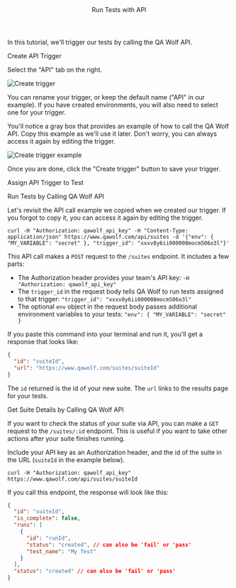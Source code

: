 

<Layout>

<Header>Run Tests with API</Header>

In this tutorial, we'll trigger our tests by calling the QA Wolf API.

<SubHeader>Create API Trigger</SubHeader>

<CreateTrigger description="when we call the QA Wolf API" />

Select the "API" tab on the right.

<Image
  alt="Create trigger"
  height={571}
  src="/docs/run-tests-with-api/create-trigger.png"
  width={485}
/>

You can rename your trigger, or keep the default name ("API" in our example). If you have created <Link href="use-environment-variables">environments</Link>, you will also need to select one for your trigger.

You'll notice a gray box that provides an example of how to call the QA Wolf API. Copy this example as we'll use it later. Don't worry, you can always access it again by editing the trigger.

<Image
  alt="Create trigger example"
  height={142}
  src="/docs/run-tests-with-api/create-trigger-example.png"
  width={442}
/>

Once you are done, click the "Create trigger" button to save your trigger.

<SubHeader>Assign API Trigger to Test</SubHeader>

<AssignTrigger doc="run-tests-with-api" />

<SubHeader>Run Tests by Calling QA Wolf API</SubHeader>

Let's revisit the API call example we copied when we created our trigger. If you forgot to copy it, you can access it again by editing the trigger.

`curl -H "Authorization: qawolf_api_key" -H "Content-Type: application/json" https://www.qawolf.com/api/suites -d '{"env": { "MY_VARIABLE": "secret" }, "trigger_id": "xxxv8y6ii000008mocm506o3l"}'`

This API call makes a `POST` request to the `/suites` endpoint. It includes a few parts:

- The <ExternalLink href="https://developer.mozilla.org/en-US/docs/Web/HTTP/Headers/Authorization">Authorization header</ExternalLink> provides your team's API key: `-H "Authorization: qawolf_api_key"`
- The `trigger_id` in the request body tells QA Wolf to run tests assigned to that trigger: `"trigger_id": "xxxv8y6ii000008mocm506o3l"`
- The optional `env` object in the request body passes additional environment variables to your tests: `"env": { "MY_VARIABLE": "secret" }`

If you paste this command into your terminal and run it, you'll get a response that looks like:

```json
{
  "id": "suiteId",
  "url": "https://www.qawolf.com/suites/suiteId"
}
```

The `id` returned is the id of your new suite. The `url` links to the results page for your tests.

<SubHeader>Get Suite Details by Calling QA Wolf API</SubHeader>

If you want to check the status of your suite via API, you can make a `GET` request to the `/suites/:id` endpoint. This is useful if you want to take other actions after your suite finishes running.

Include your API key as an <ExternalLink href="https://developer.mozilla.org/en-US/docs/Web/HTTP/Headers/Authorization">Authorization header</ExternalLink>, and the id of the suite in the URL (`suiteId` in the example below).

`curl -H "Authorization: qawolf_api_key" https://www.qawolf.com/api/suites/suiteId`

If you call this endpoint, the response will look like this:

```json
{
  "id": "suiteId",
  "is_complete": false,
  "runs": [
    {
      "id": "runId",
      "status": "created", // can also be 'fail' or 'pass'
      "test_name": "My Test"
    }
  ],
  "status": "created" // can also be 'fail' or 'pass'
}
```

<ViewRunHistory description="when you call the QA Wolf API" />

</Layout>
